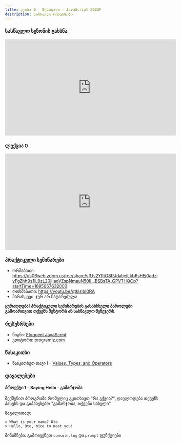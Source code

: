 ```yaml
---
title: კვირა 0 - შესავალი - JavaScript 2023F
description: სასწავლო რესურსები
---
```



### სასწავლო სეზონის გახსნა
<iframe width="560" height="315" src="https://www.youtube.com/embed/gWqSff6LvqI?si=Hv7s6wDoqbhB6Ll5" title="YouTube video player" frameborder="0" allow="accelerometer; autoplay; clipboard-write; encrypted-media; gyroscope; picture-in-picture; web-share" allowfullscreen></iframe>

### ლექცია 0
<iframe width="560" height="315"  src="https://www.youtube.com/embed/P8-j3U9x0a8?si=mhZN-XIJmlSL-Uh5" title="YouTube video player" frameborder="0" allow="accelerometer; autoplay; clipboard-write; encrypted-media; gyroscope; picture-in-picture; web-share" allowfullscreen></iframe>

### პრაქტიკული სემინარები
- ორშაბათი: https://us06web.zoom.us/rec/share/sfUs2YRtO8RJdabeiLkb6sHEj0adzjyFgZhh9s1lL9zL20jiIaoVZspNmauN50II._BSBsTA_GPVTHQCp?startTime=1695657632000
- ოთხშაბათი: https://youtu.be/qtklsIbI0RA
- პარასკევი: ჯერ არ ჩატარებულა

**ყურადღება! პრაქტიკული სემინარების გასახსნელი პაროლები გამოართვით თქვენს მენტორს ან სასწავლო მენეჯერს.**


### რესუსრსები
- წიგნი: [Eloquent JavaScript](https://eloquentjavascript.net/)
- ედიტორი: [programiz.com](https://www.programiz.com/javascript/online-compiler/)

### წასაკითხი
- წაიკითხეთ თავი I - [Values, Types, and Operators](https://eloquentjavascript.net/01_values.html)

### დავალებები

#### პროექტი 1 - Saying Hello - გამარჯობა
შექმენით პროგრამა რომელიც გკითხავთ "რა გქვია?", დაელოდება თქვენს პასუხს და გიპახუსებთ "გამარჯობა, თქვენი სახელი"

მაგალითად:
```shell
> What is your name? Oto
> Hello, Oto, nice to meet you!
```

მინიშნება: გამოიყენეთ `console.log` და `prompt` ფუნქციები
